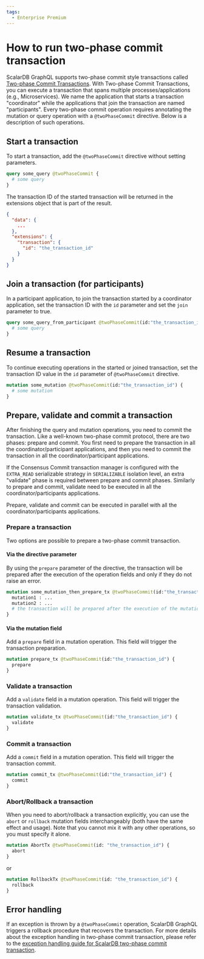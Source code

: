 ```yaml
---
tags:
  - Enterprise Premium
---
```


# How to run two-phase commit transaction

ScalarDB GraphQL supports two-phase commit style transactions
called [Two-phase Commit Transactions](../two-phase-commit-transactions.mdx).
With Two-phase Commit Transactions, you can execute a transaction that spans multiple
processes/applications (e.g., Microservices).
We name the application that starts a transaction "coordinator" while the applications that
join the transaction are named "participants".
Every two-phase commit operation requires annotating the mutation or query operation with
a `@twoPhaseCommit` directive. Below is a description of such operations.

## Start a transaction

To start a transaction, add the `@twoPhaseCommit` directive without setting parameters.

```graphql
query some_query @twoPhaseCommit {
  # some query
}
```

The transaction ID of the started transaction will be returned in the extensions object that is part
of the result.

```json
{
  "data": {
    ...
  },
  "extensions": {
    "transaction": {
      "id": "the_transaction_id"
    }
  }
}
```

## Join a transaction (for participants)

In a participant application, to join the transaction started by a coordinator application, set the
transaction ID with the `id` parameter and set the `join` parameter to true.

```graphql
query some_query_from_participant @twoPhaseCommit(id:"the_transaction_id", join:true) {
  # some query
}
```

## Resume a transaction

To continue executing operations in the started or joined transaction, set the transaction ID value in
the `id` parameter of `@twoPhaseCommit` directive.

```graphql
mutation some_mutation @twoPhaseCommit(id:"the_transaction_id") {
  # some mutation
}
```

## Prepare, validate and commit a transaction

After finishing the query and mutation operations, you need to commit the transaction. Like a
well-known
two-phase commit protocol, there are two phases: prepare and commit.
You first need to prepare the transaction in all the coordinator/participant applications, and then
you
need to commit the transaction in all the coordinator/participant applications.

If the Consensus Commit transaction manager is configured with the `EXTRA_READ` serializable strategy
in `SERIALIZABLE` isolation level, an extra "validate" phase is required between prepare and
commit phases.
Similarly to prepare and commit, validate need to be executed in all the coordinator/participants
applications.

Prepare, validate and commit can be executed in parallel with all the coordinator/participants
applications.

### Prepare a transaction

Two options are possible to prepare a two-phase commit transaction.

#### Via the directive parameter

By using the `prepare` parameter of the directive, the transaction will be prepared after the
execution of the operation fields and only if they do not raise an error.

```graphql
mutation some_mutation_then_prepare_tx @twoPhaseCommit(id:"the_transaction_id", prepare:true) {
  mutation1 : ...
  mutation2 : ...
  # the transaction will be prepared after the execution of the mutation1 and mutation2 fields
}
```

#### Via the mutation field

Add a `prepare` field in a mutation operation. This field will trigger the transaction
preparation.

```graphql
mutation prepare_tx @twoPhaseCommit(id:"the_transaction_id") {
  prepare
}
```

### Validate a transaction

Add a `validate` field in a mutation operation. This field will trigger the transaction
validation.

```graphql
mutation validate_tx @twoPhaseCommit(id:"the_transaction_id") {
  validate
}
```

### Commit a transaction

Add a `commit` field in a mutation operation. This field will trigger the transaction commit.

```graphql
mutation commit_tx @twoPhaseCommit(id:"the_transaction_id") {
  commit
}
```

### Abort/Rollback a transaction

When you need to abort/rollback a transaction explicitly, you can use the `abort` or `rollback`
mutation fields interchangeably (both have the same effect and usage). Note that you cannot mix it
with any other operations, so you must specify it alone.

```graphql
mutation AbortTx @twoPhaseCommit(id: "the_transaction_id") {
  abort
}
```

or

```graphql
mutation RollbackTx @twoPhaseCommit(id: "the_transaction_id") {
  rollback
}
```

## Error handling

If an exception is thrown by a `@twoPhaseCommit` operation, ScalarDB GraphQL triggers a rollback procedure that recovers the transaction.
For more details about the exception handling in two-phase commit transaction, please refer to
the [exception handling guide for ScalarDB two-phase commit transaction](../two-phase-commit-transactions.mdx#handle-exceptions).
